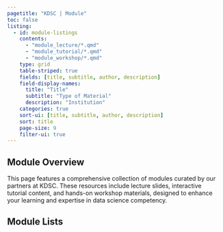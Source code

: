 ```yaml
---
pagetitle: "KDSC | Module"
toc: false
listing:
  - id: module-listings
    contents: 
      - "module_lecture/*.qmd"
      - "module_tutorial/*.qmd"
      - "module_workshop/*.qmd"
    type: grid
    table-striped: true
    fields: [title, subtitle, author, description]
    field-display-names: 
      title: "Title"
      subtitle: "Type of Material"
      description: "Institution"
    categories: true
    sort-ui: [title, subtitle, author, description]
    sort: title
    page-size: 9
    filter-ui: true
---
```


## Module Overview

This page features a comprehensive collection of modules curated by our partners at KDSC. These resources include lecture slides, interactive tutorial content, and hands-on workshop materials, designed to enhance your learning and expertise in data science competency.

## Module Lists


::: {#module-listings}
::: 


